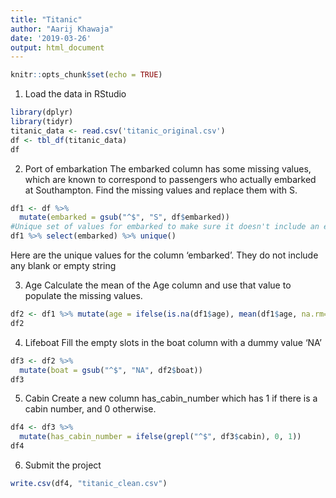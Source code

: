 ```yaml
---
title: "Titanic"
author: "Aarij Khawaja"
date: '2019-03-26'
output: html_document
---
```


```r
knitr::opts_chunk$set(echo = TRUE)
```

1) Load the data in RStudio

```r
library(dplyr)
library(tidyr)
titanic_data <- read.csv('titanic_original.csv')
df <- tbl_df(titanic_data)
df
```

2)  Port of embarkation
The embarked column has some missing values, which are known to correspond to passengers who actually embarked at Southampton. Find the missing values and replace them with S.

```r
df1 <- df %>% 
  mutate(embarked = gsub("^$", "S", df$embarked))
#Unique set of values for embarked to make sure it doesn't include an empty string
df1 %>% select(embarked) %>% unique()
```
Here are the unique values for the column 'embarked'. They do not include any blank or empty string

3) Age
Calculate the mean of the Age column and use that value to populate the missing values.

```r
df2 <- df1 %>% mutate(age = ifelse(is.na(df1$age), mean(df1$age, na.rm=TRUE), df1$age))
df2
```

4) Lifeboat
Fill the empty slots in the boat column with a dummy value 'NA'

```r
df3 <- df2 %>% 
  mutate(boat = gsub("^$", "NA", df2$boat))
df3
```

5) Cabin
Create a new column has_cabin_number which has 1 if there is a cabin number, and 0 otherwise.

```r
df4 <- df3 %>% 
  mutate(has_cabin_number = ifelse(grepl("^$", df3$cabin), 0, 1))
df4
```

6) Submit the project

```r
write.csv(df4, "titanic_clean.csv")
```

